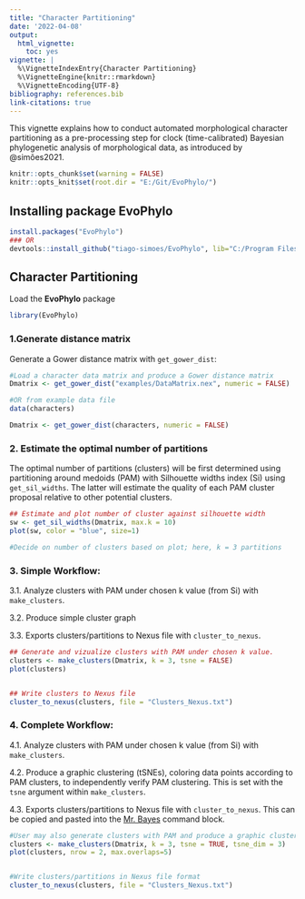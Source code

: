 ```yaml
---
title: "Character Partitioning"
date: '2022-04-08'
output:
  html_vignette:
    toc: yes
vignette: |
  %\VignetteIndexEntry{Character Partitioning} 
  %\VignetteEngine{knitr::rmarkdown} 
  %\VignetteEncoding{UTF-8}
bibliography: references.bib
link-citations: true
---
```

This vignette explains how to conduct automated morphological character partitioning as a pre-processing step for clock (time-calibrated) Bayesian phylogenetic analysis of morphological data, as introduced by @simões2021.

```r
knitr::opts_chunk$set(warning = FALSE)
knitr::opts_knit$set(root.dir = "E:/Git/EvoPhylo/")
```

## Installing package **EvoPhylo**

```r
install.packages("EvoPhylo")
### OR
devtools::install_github("tiago-simoes/EvoPhylo", lib="C:/Program Files/R/R-4.1.0/library")
```

## Character Partitioning

Load the **EvoPhylo** package

```r
library(EvoPhylo)
```


### 1.Generate distance matrix

Generate a Gower distance matrix with `get_gower_dist`:
```r
#Load a character data matrix and produce a Gower distance matrix
Dmatrix <- get_gower_dist("examples/DataMatrix.nex", numeric = FALSE)

#OR from example data file
data(characters)

Dmatrix <- get_gower_dist(characters, numeric = FALSE)
```


### 2. Estimate the optimal number of partitions

The optimal number of partitions (clusters) will be first determined using partitioning around medoids (PAM) with Silhouette widths index (Si) using `get_sil_widths`. The latter will estimate the quality of each PAM cluster proposal relative to other potential clusters.

```r
## Estimate and plot number of cluster against silhouette width
sw <- get_sil_widths(Dmatrix, max.k = 10)
plot(sw, color = "blue", size=1)

#Decide on number of clusters based on plot; here, k = 3 partitions
```


### 3. Simple Workflow: 


3.1. Analyze clusters with PAM under chosen k value (from Si) with `make_clusters`.

3.2. Produce simple cluster graph

3.3. Exports clusters/partitions to Nexus file with `cluster_to_nexus`.


```r
## Generate and vizualize clusters with PAM under chosen k value. 
clusters <- make_clusters(Dmatrix, k = 3, tsne = FALSE)
plot(clusters)


## Write clusters to Nexus file
cluster_to_nexus(clusters, file = "Clusters_Nexus.txt")
```


### 4. Complete Workflow: 


4.1. Analyze clusters with PAM under chosen k value (from Si) with `make_clusters`.

4.2. Produce a graphic clustering (tSNEs), coloring data points according to PAM clusters, to independently verify PAM clustering. This is set with the `tsne` argument within `make_clusters`.

4.3. Exports clusters/partitions to Nexus file with `cluster_to_nexus`. This can be copied and pasted into the [Mr. Bayes](https://nbisweden.github.io/MrBayes/) command block.

```r
#User may also generate clusters with PAM and produce a graphic clustering (tSNEs)
clusters <- make_clusters(Dmatrix, k = 3, tsne = TRUE, tsne_dim = 3)
plot(clusters, nrow = 2, max.overlaps=5)


#Write clusters/partitions in Nexus file format 
cluster_to_nexus(clusters, file = "Clusters_Nexus.txt")
````
